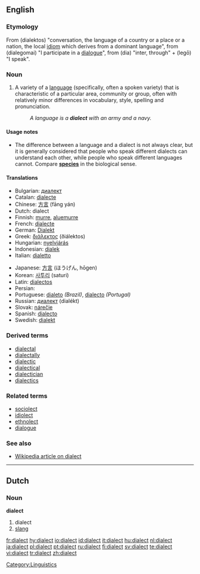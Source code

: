 ==English==

===Etymology===
From {{AGr.}} '''{{polytonic|[[διάλεκτος]]}}''' (dialektos) "conversation, the language of a country or a place or a nation, the local [[idiom]] which derives from a dominant language", from '''{{polytonic|[[διαλέγομαι]]}}''' (dialegomai) "I participate in a [[dialogue]]", from '''{{polytonic|[[διά]]}}''' (dia) "inter, through" + '''{{polytonic|[[λέγω]]}}''' (legō) "I speak".

===Noun===
{{en-noun}}

# A variety of a [[language]] (specifically, often a spoken variety) that is characteristic of a particular area, community or group, often with relatively minor differences in vocabulary, style, spelling and pronunciation.
#:''A language is a '''dialect''' with an army and a navy.''

====Usage notes====
* The difference between a language and a dialect is not always clear, but it is generally considered that people who speak different dialects can understand each other, while people who speak different languages cannot.  Compare '''[[species]]''' in the biological sense.

====Translations====
{{top}}
*Bulgarian: [[диалект]] {{m}}
*Catalan: [[dialecte]] {{m}}
*Chinese: [[方言]] (fāng yán)
*Dutch: dialect {{n}}
*Finnish: [[murre]], [[aluemurre]]
*French: [[dialecte]] {{m}}
*German: [[Dialekt]] {{m}}
*Greek: [[διάλεκτος]] (ðiálektos) {{f}}
*Hungarian: [[nyelvjárás]]
*Indonesian: [[dialek]]
*Italian: [[dialetto]] {{m}}
{{mid}}
*Japanese: [[方言]] (ほうげん, hōgen)
*Korean: [[사투리]] (saturi)
*Latin: [[dialectos]] {{f}}
*Persian: {{FAchar|[[لحجه]]}}
*Portuguese: [[dialeto]] ''(Brazil)'', [[dialecto]] ''(Portugal)''
*Russian: [[диалект]] (dialékt) {{m}}
*Slovak: [[nárečie]] {{n}}
*Spanish: [[dialecto]] {{m}}
*Swedish: [[dialekt]] {{c}}
{{bottom}}

===Derived terms===
*[[dialectal]]
*[[dialectally]]
*[[dialectic]]
*[[dialectical]]
*[[dialectician]]
*[[dialectics]]

===Related terms===
* [[sociolect]]
* [[idiolect]]
* [[ethnolect]]
* [[dialogue]]

===See also===
*[[w:Dialect|Wikipedia article on dialect]]

----

==Dutch==

===Noun===
'''dialect''' {{n}}

# dialect
# [[slang]]

[[Category:Linguistics]]

[[fr:dialect]]
[[hy:dialect]]
[[io:dialect]]
[[id:dialect]]
[[it:dialect]]
[[hu:dialect]]
[[nl:dialect]]
[[ja:dialect]]
[[pl:dialect]]
[[pt:dialect]]
[[ru:dialect]]
[[fi:dialect]]
[[sv:dialect]]
[[te:dialect]]
[[vi:dialect]]
[[tr:dialect]]
[[zh:dialect]]